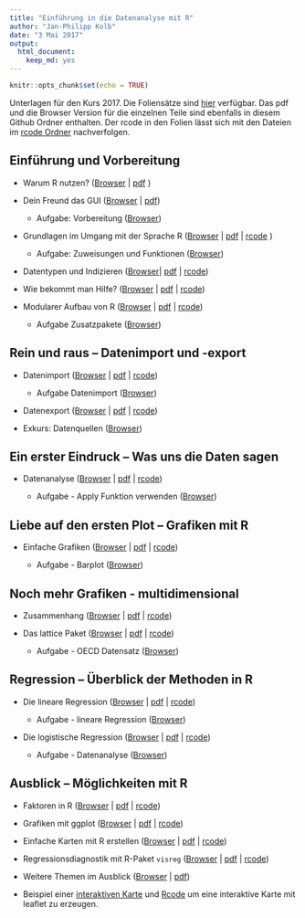 ```yaml
---
title: "Einführung in die Datenanalyse mit R"
author: "Jan-Philipp Kolb"
date: "3 Mai 2017"
output: 
  html_document: 
    keep_md: yes
---
```


```r
knitr::opts_chunk$set(echo = TRUE)
```

Unterlagen für den Kurs 2017. Die Foliensätze sind [hier](slides/Intro_Datenanalyse1.md) verfügbar. Das pdf und die Browser Version für die einzelnen Teile sind ebenfalls in diesem Github Ordner enthalten. Der rcode in den Folien lässt sich mit den Dateien im [rcode Ordner](https://github.com/Japhilko/IntroR/tree/master/2017/rcode) nachverfolgen. 

## Einführung und Vorbereitung

- Warum R nutzen? ([Browser](https://github.com/Japhilko/IntroR/blob/master/2017/slides/WarumR.md) |  [pdf](slides/WarumR.pdf) )

- Dein Freund das GUI ([Browser](https://github.com/Japhilko/IntroR/blob/master/2017/slides/FreundGUI.md) | [pdf](slides/FreundGUI.pdf))

    - Aufgabe: Vorbereitung ([Browser](https://github.com/Japhilko/IntroR/blob/master/2017/tutorial/Aufgabe_Vorbereitung.md))


- Grundlagen im Umgang mit der Sprache R ([Browser](https://github.com/Japhilko/IntroR/blob/master/2017/slides/GrundlagenR.md) | [pdf](slides/GrundlagenR.pdf) | [rcode](https://github.com/Japhilko/IntroR/blob/master/2017/slides/GrundlagenR.R) )

    - Aufgabe: Zuweisungen und Funktionen ([Browser](https://github.com/Japhilko/IntroR/blob/master/2017/tutorial/Aufgabe_Zuweisung.md))

- Datentypen und Indizieren
([Browser](https://github.com/Japhilko/IntroR/blob/master/2017/slides/Datentypen.md)| [pdf](slides/Datentypen.pdf) |  [rcode](https://github.com/Japhilko/IntroR/blob/master/2017/rcode/Datentypen.R))

- Wie bekommt man Hilfe? ([Browser](https://github.com/Japhilko/IntroR/blob/master/2017/slides/Hilfe.md) |
[pdf](slides/Hilfe.pdf) |
[rcode](https://github.com/Japhilko/IntroR/blob/master/2017/slides/Hilfe.R))

- Modularer Aufbau von R ([Browser](https://github.com/Japhilko/IntroR/blob/master/2017/slides/ModularerAufbau.md) |
 [pdf](slides/ModularerAufbau.pdf) | [rcode](https://github.com/Japhilko/IntroR/blob/master/2017/rcode/InstallPackages.R))

    - Aufgabe Zusatzpakete ([Browser](https://github.com/Japhilko/IntroR/blob/master/2017/tutorial/Aufgabe_Zusatzpakete.md))

## Rein und raus – Datenimport und -export

- Datenimport ([Browser](slides/Import.md) | [pdf](slides/Import.pdf) | [rcode](slides/Import.R))

    - Aufgabe Datenimport ([Browser](https://github.com/Japhilko/IntroR/blob/master/2017/tutorial/Aufgabe_Datenimport.md))

- Datenexport ([Browser](https://github.com/Japhilko/IntroR/blob/master/2017/slides/Export.md) | [pdf](slides/Export.pdf) | [rcode](slides/Export.R))

- Exkurs: Datenquellen ([Browser](https://github.com/Japhilko/IntroR/blob/master/2017/slides/Datenquellen.md))


## Ein erster Eindruck – Was uns die Daten sagen

- Datenanalyse ([Browser](https://github.com/Japhilko/IntroR/blob/master/2017/slides/Datenanalyse.md) | [pdf](slides/Datenanalyse.pdf) | [rcode](rcode/Datenanalyse.R))

    - Aufgabe - Apply Funktion verwenden ([Browser](https://github.com/Japhilko/IntroR/blob/master/2017/tutorial/Aufgabe_Apply.md))

## Liebe auf den ersten Plot – Grafiken mit R	

- Einfache Grafiken
([Browser](https://github.com/Japhilko/IntroR/blob/master/2017/slides/EinfacheGrafiken.md) | [pdf](slides/EinfacheGrafiken.pdf) | [rcode](rcode/EinfacheGrafiken.R))

    - Aufgabe - Barplot ([Browser](https://github.com/Japhilko/IntroR/blob/master/2017/tutorial/Aufgabe_Barplot.md))
    
## Noch mehr Grafiken - multidimensional

- Zusammenhang ([Browser](https://github.com/Japhilko/IntroR/blob/master/2017/slides/Multidimensional.md) | [pdf](slides/Multidimensional.pdf) | [rcode](rcode/Multidimensional.R))

- Das lattice Paket ([Browser](https://github.com/Japhilko/IntroR/blob/master/2017/slides/LatticePaket.md) | [pdf](slides/LatticePaket.pdf) | [rcode](rcode/LatticePaket.R))

    - Aufgabe - OECD Datensatz ([Browser](https://github.com/Japhilko/IntroR/blob/master/2017/slides/Aufgabe_OECDdata.md))
    
    
## Regression – Überblick der Methoden in R

- Die lineare Regression ([Browser](https://github.com/Japhilko/IntroR/blob/master/2017/slides/LineareRegression.md) | [pdf](slides/LineareRegression.pdf) | [rcode](rcode/LineareRegression.R))

    - Aufgabe - lineare Regression ([Browser](https://github.com/Japhilko/IntroR/blob/master/2017/tutorial/Aufgabe_LineareRegression.md))

- Die logistische Regression ([Browser](https://github.com/Japhilko/IntroR/blob/master/2017/slides/logistischeRegression.md) | [pdf](slides/logistischeRegression.pdf) | [rcode](rcode/logistischeRegression.R))

    - Aufgabe - Datenanalyse ([Browser](https://github.com/Japhilko/IntroR/blob/master/2017/tutorial/Aufgabe_Datenanalyse.md))

## Ausblick – Möglichkeiten mit R

- Faktoren in R ([Browser](https://github.com/Japhilko/IntroR/blob/master/2017/slides/Faktoren.Rmd) | [pdf](https://github.com/Japhilko/IntroR/blob/master/2017/slides/Faktoren.pdf) | [rcode](rcode/Faktoren.R))

- Grafiken mit ggplot ([Browser](https://github.com/Japhilko/IntroR/blob/master/2017/slides/ggplot2.Rmd) | [pdf](https://github.com/Japhilko/IntroR/blob/master/2017/slides/ggplot2.pdf) | [rcode](rcode/ggplot2.R))

- Einfache Karten mit R erstellen ([Browser](https://github.com/Japhilko/IntroR/blob/master/2017/slides/ggmap.Rmd) | [pdf](https://github.com/Japhilko/IntroR/blob/master/2017/slides/ggmap.pdf) | [rcode](rcode/ggmap.R))


- Regressionsdiagnostik mit R-Paket `visreg` ([Browser](slides/Regressionsdiagnostik.Rmd) | [pdf](https://github.com/Japhilko/IntroR/blob/master/2017/slides/Regressionsdiagnostik.pdf) | [rcode](rcode/Regressionsdiagnostik.R))

- Weitere Themen im Ausblick ([Browser](slides/Ausblick.Rmd) | [pdf](slides/Ausblick.pdf))

- Beispiel einer [interaktiven Karte](http://rpubs.com/Japhilko82/Campsites) und [Rcode](https://raw.githubusercontent.com/Japhilko/GeoData/master/2015/rcode/SpatMA_Interactive%20maps.R) um eine interaktive Karte mit leaflet zu erzeugen.
